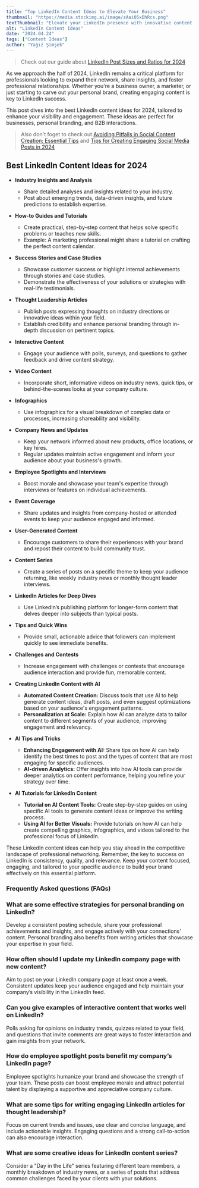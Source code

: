 ```yaml
---
title: "Top LinkedIn Content Ideas to Elevate Your Business"
thumbnail: "https://media.stockimg.ai/image/zAai05xDhRcs.png"
textThumbnail: "Elevate your LinkedIn presence with innovative content ideas for 2024, designed to captivate professionals, highlight expertise, and forge meaningful business connections."
alt: "LinkedIn Content Ideas"
date: "2024.04.24"
tags: ["Content Ideas"]
author: "Yağız Şimşek"
---
```


<CustomImage
    src="https://media.stockimg.ai/image/zAai05xDhRcs.png"
    alt="a woman sitting on a couch while reading a book"
/>

> Check out our guide about [LinkedIn Post Sizes and Ratios for 2024](https://stockimg.ai/blog/social-media/linkedin-post-sizes-and-ratios)

As we approach the half of 2024, LinkedIn remains a critical platform for professionals looking to expand their network, share insights, and foster professional relationships. Whether you're a business owner, a marketer, or just starting to carve out your personal brand, creating engaging content is key to LinkedIn success. 

This post dives into the best LinkedIn content ideas for 2024, tailored to enhance your visibility and engagement. These ideas are perfect for businesses, personal branding, and B2B interactions.

> Also don't foget to check out [Avoiding Pitfalls in Social Content Creation: Essential Tips](https://stockimg.ai/blog/social-media/avoiding-pitfalls-in-social-content-creation) and [Tips for Creating Engaging Social Media Posts in 2024](https://stockimg.ai/blog/social-media/tips-for-creating-engaging-social-media-posts)

## Best LinkedIn Content Ideas for 2024

<CustomImage
    src="https://media.stockimg.ai/image/dknl1FMPvn2s.png"
    alt="stunning and sophisticated american business woman"
/>

- **Industry Insights and Analysis**
    - Share detailed analyses and insights related to your industry.
    - Post about emerging trends, data-driven insights, and future predictions to establish expertise.

- **How-to Guides and Tutorials**
    - Create practical, step-by-step content that helps solve specific problems or teaches new skills.
    - Example: A marketing professional might share a tutorial on crafting the perfect content calendar.

- **Success Stories and Case Studies**
    - Showcase customer success or highlight internal achievements through stories and case studies.
    - Demonstrate the effectiveness of your solutions or strategies with real-life testimonials.

- **Thought Leadership Articles**
    - Publish posts expressing thoughts on industry directions or innovative ideas within your field.
    - Establish credibility and enhance personal branding through in-depth discussion on pertinent topics.

- **Interactive Content**
    - Engage your audience with polls, surveys, and questions to gather feedback and drive content strategy.

<CustomImage
    src="https://media.stockimg.ai/image/DPuWACcq3xtY.png"
    alt="robot and man shaking hands"
/>

- **Video Content**
    - Incorporate short, informative videos on industry news, quick tips, or behind-the-scenes looks at your company culture.

- **Infographics**
    - Use infographics for a visual breakdown of complex data or processes, increasing shareability and visibility.

- **Company News and Updates**
    - Keep your network informed about new products, office locations, or key hires.
    - Regular updates maintain active engagement and inform your audience about your business's growth.

- **Employee Spotlights and Interviews**
    - Boost morale and showcase your team's expertise through interviews or features on individual achievements.

- **Event Coverage**
    - Share updates and insights from company-hosted or attended events to keep your audience engaged and informed.

<CustomImage
    src="https://media.stockimg.ai/image/gEv69_gs8vu2.png"
    alt="business man"
/>

- **User-Generated Content**
    - Encourage customers to share their experiences with your brand and repost their content to build community trust.

- **Content Series**
    - Create a series of posts on a specific theme to keep your audience returning, like weekly industry news or monthly thought leader interviews.

- **LinkedIn Articles for Deep Dives**
    - Use LinkedIn’s publishing platform for longer-form content that delves deeper into subjects than typical posts.

- **Tips and Quick Wins**
    - Provide small, actionable advice that followers can implement quickly to see immediate benefits.

- **Challenges and Contests**
    - Increase engagement with challenges or contests that encourage audience interaction and provide fun, memorable content.

<CustomImage
    src="https://media.stockimg.ai/6cPZV5BgvTq.png"
    alt="robot and man shaking hands"
/>

- **Creating LinkedIn Content with AI**
    - **Automated Content Creation:** Discuss tools that use AI to help generate content ideas, draft posts, and even suggest optimizations based on your audience's engagement patterns.  
    - **Personalization at Scale:** Explain how AI can analyze data to tailor content to different segments of your audience, improving engagement and relevancy.

- **AI Tips and Tricks**
  - **Enhancing Engagement with AI:** Share tips on how AI can help identify the best times to post and the types of content that are most engaging for specific audiences.
  - **AI-driven Analytics:** Offer insights into how AI tools can provide deeper analytics on content performance, helping you refine your strategy over time.

- **AI Tutorials for LinkedIn Content**
  - **Tutorial on AI Content Tools:** Create step-by-step guides on using specific AI tools to generate content ideas or improve the writing process.
  - **Using AI for Better Visuals:** Provide tutorials on how AI can help create compelling graphics, infographics, and videos tailored to the professional focus of LinkedIn.

These LinkedIn content ideas can help you stay ahead in the competitive landscape of professional networking. Remember, the key to success on LinkedIn is consistency, quality, and relevance. Keep your content focused, engaging, and tailored to your specific audience to build your brand effectively on this essential platform.

### Frequently Asked questions (FAQs)

### What are some effective strategies for personal branding on LinkedIn?

Develop a consistent posting schedule, share your professional achievements and insights, and engage actively with your connections' content. Personal branding also benefits from writing articles that showcase your expertise in your field.

### How often should I update my LinkedIn company page with new content?

Aim to post on your LinkedIn company page at least once a week. Consistent updates keep your audience engaged and help maintain your company’s visibility in the LinkedIn feed.

### Can you give examples of interactive content that works well on LinkedIn?

Polls asking for opinions on industry trends, quizzes related to your field, and questions that invite comments are great ways to foster interaction and gain insights from your network.

### How do employee spotlight posts benefit my company’s LinkedIn page?

Employee spotlights humanize your brand and showcase the strength of your team. These posts can boost employee morale and attract potential talent by displaying a supportive and appreciative company culture.

### What are some tips for writing engaging LinkedIn articles for thought leadership?

Focus on current trends and issues, use clear and concise language, and include actionable insights. Engaging questions and a strong call-to-action can also encourage interaction.

### What are some creative ideas for LinkedIn content series?

Consider a "Day in the Life" series featuring different team members, a monthly breakdown of industry news, or a series of posts that address common challenges faced by your clients with your solutions.
